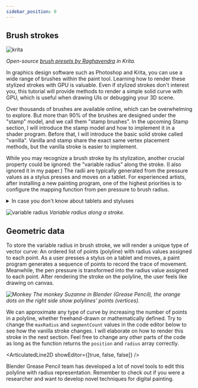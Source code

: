 ```yaml
---
sidebar_position: 0
---
```


## Brush strokes

![krita](https://gitlab.com/raghukamath/krita-brush-presets/-/raw/master/preview.png)

_Open-source [brush presets by Raghavendra](https://gitlab.com/raghukamath/krita-brush-presets) in Krita._

In graphics design software such as Photoshop and Krita, you can use a wide range of brushes within the paint tool.
Learning how to render these stylized strokes with GPU is valuable.
Even if stylized strokes don't interest you,
this tutorial will provide methods to render a simple solid curve with GPU, which is useful when drawing UIs or debugging your 3D scene.

Over thousands of brushes are available online, which can be overwhelming to explore.
But more than 90% of the brushes are designed under the "stamp" model, and we call them "stamp brushes".
In the upcoming Stamp section, I will introduce the stamp model and how to implement it in a shader program.
Before that, I will introduce the basic solid stroke called "vanilla".
Vanilla and stamp share the exact same vertex placement methods, but the vanilla stroke is easier to implement.

While you may recognize a brush stroke by its stylization, another crucial property could be ignored: the "variable radius" along the stroke.
(I also ignored it in my paper.)
The radii are typically generated from the pressure values as a stylus presses and moves on a tablet.
For experienced artists, after installing a new painting program, one of the highest priorities is to configure the mapping function from pen pressure to brush radius.

<details>
  <summary>In case you don't know about tablets and styluses</summary>

Digital artists paint with dedicated input devices: Tablet and Stylus.
If you're unfamiliar with tablets and styluses, you can watch the video below for more information:

[![Tablet](https://img.youtube.com/vi/83BRMfjJXIk/maxresdefault.jpg)](https://www.youtube.com/watch?app=desktop&v=83BRMfjJXIk)

</details>

![variable radius](./variable-radius.png)
_Variable radius along a stroke._

## Geometric data

To store the variable radius in brush stroke, we will render a unique type of vector curve:
An ordered list of points (polyline) with radius values assigned to each point.
As a user presses a stylus on a tablet and moves, a paint program generates a sequence of points to record the trace of movement.
Meanwhile, the pen pressure is transformed into the radius value assigned to each point.
After rendering the stroke on the polyline, the user feels like drawing on canvas.

![Monkey](./monkey.png)
_The monkey Suzanne in Blender (Grease Pencil), the orange dots on the right side show polylines' points (vertices)._

We can approximate any type of curve by increasing the number of points in a polyline, whether freehand-drawn or mathematically defined.
Try to change the `maxRadius` and `segmentCount` values in the code editor below to see how the vanilla stroke changes.
I will elaborate on how to render this stroke in the next section.
Feel free to change any other parts of the code as long as the function returns the `position` and `radius` array correctly.


<ArticulatedLine2D showEditor={[true, false, false]} />

Blender Grease Pencil team has developed a lot of novel tools to edit this polyline with radius representation.
Remember to check out if you were a researcher and want to develop novel techniques for digital painting.